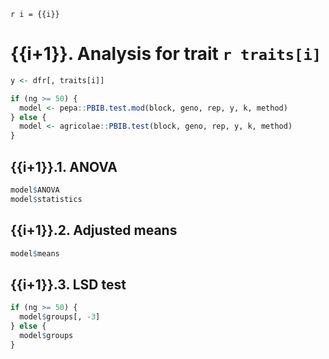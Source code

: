 `r i = {{i}}`

# {{i+1}}. Analysis for trait `r traits[i]`

```r
y <- dfr[, traits[i]]

if (ng >= 50) {
  model <- pepa::PBIB.test.mod(block, geno, rep, y, k, method)
} else {
  model <- agricolae::PBIB.test(block, geno, rep, y, k, method)
}
```

## {{i+1}}.1. ANOVA

```r
model$ANOVA
model$statistics
```

## {{i+1}}.2. Adjusted means

```r
model$means
```

## {{i+1}}.3. LSD test

```r
if (ng >= 50) {
  model$groups[, -3]
} else {
  model$groups
}
```
